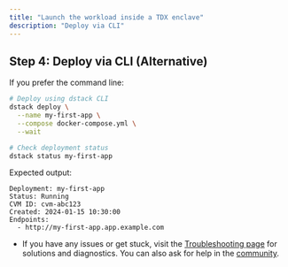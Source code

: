 ```yaml
---
title: "Launch the workload inside a TDX enclave"
description: "Deploy via CLI"
---
```


## Step 4: Deploy via CLI (Alternative)

If you prefer the command line:

```bash
# Deploy using dstack CLI
dstack deploy \
  --name my-first-app \
  --compose docker-compose.yml \
  --wait

# Check deployment status
dstack status my-first-app
```

Expected output:
```
Deployment: my-first-app
Status: Running
CVM ID: cvm-abc123
Created: 2024-01-15 10:30:00
Endpoints:
  - http://my-first-app.app.example.com
```


- If you have any issues or get stuck, visit the [Troubleshooting page](../../troubleshooting) for solutions and diagnostics. You can also ask for help in the [community](../../community.mdx).

